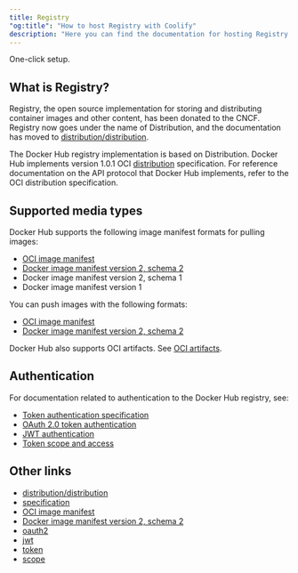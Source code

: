 ```yaml
---
title: Registry
"og:title": "How to host Registry with Coolify"
description: "Here you can find the documentation for hosting Registry with Coolify."
---
```


<Check>One-click setup.</Check>

## What is Registry?

Registry, the open source implementation for storing and distributing container images and other content, has been donated to the CNCF. Registry now goes under the name of Distribution, and the documentation has moved to [distribution/distribution](https://distribution.github.io/distribution/).

The Docker Hub registry implementation is based on Distribution. Docker Hub implements version 1.0.1 OCI [distribution](https://github.com/opencontainers/distribution-spec/blob/v1.0.1/spec.md) specification. For reference documentation on the API protocol that Docker Hub implements, refer to the OCI distribution specification.

## Supported media types

Docker Hub supports the following image manifest formats for pulling images:

- [OCI image manifest](https://github.com/opencontainers/image-spec/blob/main/manifest.md)
- [Docker image manifest version 2, schema 2](https://distribution.github.io/distribution/spec/manifest-v2-2/)
- Docker image manifest version 2, schema 1
- Docker image manifest version 1

You can push images with the following formats:

- [OCI image manifest](https://github.com/opencontainers/image-spec/blob/main/manifest.md)
- [Docker image manifest version 2, schema 2](https://distribution.github.io/distribution/spec/manifest-v2-2/)

Docker Hub also supports OCI artifacts. See [OCI artifacts](https://github.com/docker/docs/blob/main/docker-hub/oci-artifacts).

## Authentication

For documentation related to authentication to the Docker Hub registry, see:

- [Token authentication specification](https://distribution.github.io/distribution/spec/auth/token/)
- [OAuth 2.0 token authentication](https://distribution.github.io/distribution/spec/auth/oauth/)
- [JWT authentication](https://distribution.github.io/distribution/spec/auth/jwt/)
- [Token scope and access](https://distribution.github.io/distribution/spec/auth/scope/)

## Other links

- [distribution/distribution](https://distribution.github.io/distribution/)
- [specification](https://github.com/opencontainers/distribution-spec/blob/v1.0.1/spec.md)
- [OCI image manifest](https://github.com/opencontainers/image-spec/blob/main/manifest.md)
- [Docker image manifest version 2, schema 2](https://distribution.github.io/distribution/spec/manifest-v2-2/)
- [oauth2](https://distribution.github.io/distribution/spec/auth/oauth/)
- [jwt](https://distribution.github.io/distribution/spec/auth/jwt/)
- [token](https://distribution.github.io/distribution/spec/auth/token/)
- [scope](https://distribution.github.io/distribution/spec/auth/scope/)
